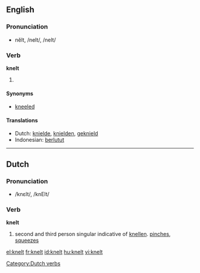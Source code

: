 ==English==
===Pronunciation===
*nĕlt, /nelt/, /nelt/

===Verb===
'''knelt'''

# {{past of|kneel}}

====Synonyms====
*[[kneeled]]

====Translations====
*Dutch: [[knielde]], [[knielden]], [[geknield]]
*Indonesian: [[lutut|berlutut]]

----

==Dutch==

===Pronunciation===
*/knεlt/, /knElt/

===Verb===
'''knelt'''

# second and third person singular indicative of [[knellen]]. [[pinch]]es, [[squeeze]]s

[[Category:Dutch verbs]]

[[el:knelt]]
[[fr:knelt]]
[[id:knelt]]
[[hu:knelt]]
[[vi:knelt]]